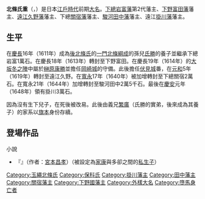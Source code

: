 {{Infobox officeholder
| name               = 北條氏重
| image              = Hōjō Ujishige.jpg
| caption            = 

| office            = {{link-ja|掛川藩|掛川藩}}藩主
| term_start        = 1648年
| term_end          = 1658年
| predecessor       = {{link-ja|松平忠晴|松平忠晴}}
| successor         = {{link-ja|井伊直好|井伊直好}}

| office1            = {{link-ja|田中藩|田中藩}}藩主
| term_start1        = 1644年
| term_end1          = 1648年
| predecessor1       = {{link-ja|松平忠晴|松平忠晴}}
| successor1         = {{link-ja|西尾忠照|西尾忠照}}

| office2            = {{link-ja|關宿藩|関宿藩}}藩主
| term_start2        = 1640年
| term_end2          = 1644年
| predecessor2       = {{link-ja|小笠原貞信|小笠原貞信}}
| successor2         = {{link-ja|牧野信成 (關宿藩主)|牧野信成 (関宿藩主)|牧野信成}}

| office3            = {{link-ja|遠江久野藩|遠江久野藩}}藩主
| term_start3        = 1619年
| term_end3          = 1640年
| predecessor3       = 無{{small|（上一任：[[松下重綱|松下重綱]]）}}
| successor3         = {{small|廢藩}}

| office4            = {{link-ja|下野富田藩|下野富田藩}}藩主
| term_start4        = 1613年
| term_end4          = 1619年
| predecessor4       = {{small|新設}}
| successor4         = {{small|廢藩}}

| office5            = {{link-ja|岩富藩|岩富藩}}藩主
| term_start5        = 1611年
| term_end5          = 1613年
| predecessor5       = [[北條氏勝|北條氏勝]]
| successor5         = {{small|廢藩}}

| birth_name         = 	
| birth_date         = 1595年<br>（文禄4年）
| birth_place        = 
| death_date         = {{death date and age|1658|10|27|1595}}<br>（万治元年10月1日）
| death_place        = 
| module             = {{日本武士|child=yes
|時代= [[江戶時代|江戶時代]]前期
|幼名= 久太郎
|改名= 
|别名= 
|諡号= 
|神号= 
|戒名= 
|洗禮名= 
|墓所= [[和歌山縣|和歌山縣]][[伊都郡|伊都郡]][[高野町|高野町]][[高野山|高野山]]的奥之院<br>[[靜岡縣|靜岡縣]][[袋井市|袋井市]]的[[上嶽寺|上嶽寺]]
|朝廷官位= [[從五位下|從五位下]][[出羽守|出羽守]]
|幕府職位= 
|主君= [[德川秀忠|德川秀忠]]→[[德川家光|家光]]→[[德川家綱|家綱]]
|藩= [[下總|下總]][[岩富藩|岩富藩]]主→[[下野|下野]][[富田藩|富田藩]]主→[[遠江|遠江]][[久野藩|久野藩]]主→下總[[關宿藩|關宿藩]]主→[[駿河|駿河]][[田中藩|田中藩]]主→遠江[[掛川藩|掛川藩]]主
|氏族= [[保科氏|保科氏]]→[[玉繩北條氏|玉繩北條氏]]
|父= [[保科正直|保科正直]]
|母=[[多劫姬|多劫姬]]（[[久松俊勝|久松俊勝]]的女兒）
|養父= [[北條氏勝|北條氏勝]]
|養母= 
|兄=[[松平家廣|松平家廣]]、[[松平忠賴|松平忠賴]]、[[保科正光|保科正光]]、[[保科正貞|保科正貞]]
|妹= [[榮姬|榮姬]]（[[黑田長政|黑田長政]]繼室）、[[安部信盛|安部信盛]]正室、[[貞松院|貞松院]]（[[小出吉英|小出吉英]]正室）、[[加藤明成|加藤明成]]正室
|正室= [[杉原長房|杉原長房]]的女兒
|側室= 
|子= 
|女= [[內藤忠清|內藤忠清]]正室、鶴姬（[[土方雄高|土方雄高]]正室）、[[近藤重信|近藤重信]]正室、[[大岡忠高|大岡忠高]]正室、[[酒井忠時|酒井忠時]]正室
|養子= 
|養女= 
 }}
}}
'''北條氏重'''（{{jpn|j=北条 氏重|kana=ほうじょう うじしげ|rm=HōJō Ujishige|kyu=北條 氏重}}，{{bd|1595年||1658年|10月27日|}}）是日本[[江戶時代|江戶時代]]前期[[大名_(稱謂)|大名]]。[[下總|下總]][[岩富藩|岩富藩]]第2代藩主、[[下野|下野]][[富田藩|富田藩]]藩主、[[遠江|遠江]][[久野藩|久野藩]]藩主、下總[[關宿藩|關宿藩]]藩主、[[駿河|駿河]][[田中藩|田中藩]]藩主、遠江[[掛川藩|掛川藩]]藩主。

== 生平 ==
在[[慶長|慶長]]16年（1611年）成為[[後北條氏|後北條氏]]的[[一門|一門]][[北條綱成|北條綱成]]的孫兒[[北條氏勝|氏勝]]的養子並繼承下總岩富1萬石。在慶長18年（1613年）轉封至下野富田。在慶長19年（1614年）的[[大坂冬之陣|大坂冬之陣]]中屬於[[榊原康勝|榊原康勝]]並擔任[[岡崎城|岡崎城]]的守備。此後擔任[[伏見城|伏見城]]番，在[[元和_(日本)|元和]]5年（1619年）轉封至遠江久野。在[[寬永|寬永]]17年（1640年）被加增轉封至下總關宿2萬石。在寬永21年（1644年）加增轉封至駿河田中2萬5千石。最後在[[慶安_(年號)|慶安]]元年（1648年）領有掛川3萬石。

因為沒有生下兒子，在死後被改易。此後由義兄[[北條繁廣|繁廣]]（氏勝的實弟，後來成為其養子）的家系以[[旗本|旗本]]身份存續。

== 登場作品 ==
;小說
*『{{lang|ja|青嵐の馬}}』（作者：[[宮本昌孝|宮本昌孝]]）（被設定為[[德川家康|家康]]與多卻之間的[[私生子|私生子]]）


{{後北條氏歷代當主|[[玉繩北條氏|玉繩北條氏]]|1611年－1658年|第7代}}
{{岩富藩主|第2代|1611年－1613年}}
{{遠江久野藩主|北條氏||1619年－1640年}}
{{關宿藩主|北條氏||1640年－1644年}}
{{田中藩主|北條氏||1644年－1648年}}
{{掛川藩主|北條氏||1648年－1658年}}

[[Category:玉繩北條氏|Category:玉繩北條氏]]
[[Category:保科氏|Category:保科氏]]
[[Category:掛川藩主|Category:掛川藩主]]
[[Category:田中藩主|Category:田中藩主]]
[[Category:關宿藩主|Category:關宿藩主]]
[[Category:下野國藩主|Category:下野國藩主]]
[[Category:外樣大名|Category:外樣大名]]
[[Category:墮馬身亡者|Category:墮馬身亡者]]
